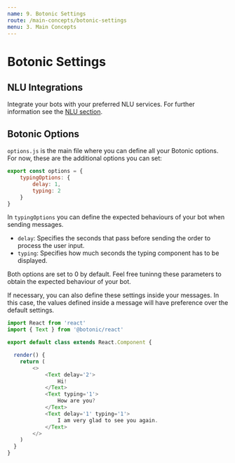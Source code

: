 ```yaml
---
name: 9. Botonic Settings
route: /main-concepts/botonic-settings
menu: 3. Main Concepts
---
```


# **Botonic Settings**

## NLU Integrations
Integrate your bots with your preferred NLU services. For further information see the [NLU section](/main-concepts/nlu).

## Botonic Options

`options.js` is the main file where you can define all your Botonic options. For now, these are the additional options you can set:

```javascript
export const options = {
    typingOptions: { 
        delay: 1,
        typing: 2 
    }
}
```

In `typingOptions` you can define the expected behaviours of your bot when sending messages.
  * `delay`: Specifies the seconds that pass before sending the order to process the user input.
  * `typing`: Specifies how much seconds the typing component has to be displayed.

Both options are set to 0 by default. Feel free tuninng these parameters to obtain the expected behaviour of your bot.
  
If necessary, you can also define these settings inside your messages. In this case, the values defined inside a message will have preference over the default settings.

```javascript
import React from 'react'
import { Text } from '@botonic/react'

export default class extends React.Component {

  render() {
    return (
        <>
            <Text delay='2'>
                Hi!
            </Text>
            <Text typing='1'>
                How are you?
            </Text>
            <Text delay='1' typing='1'>
                I am very glad to see you again.
            </Text>
        </>
    )
  }
}
```

